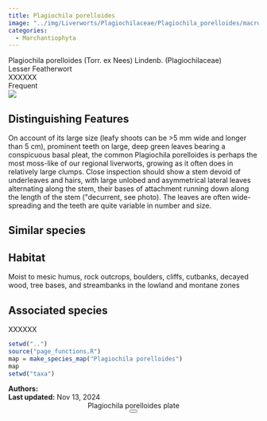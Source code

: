 ```yaml
---
title: Plagiochila porelloides
image: "../img/Liverworts/Plagiochilaceae/Plagiochila_porelloides/macro_pics/Plagiochila_porelloides_JR_01.jpg"
categories:
  - Marchantiophyta
---
```


<div class="info-panel">
 <div class="info-top">
  <div class="taxon-scientific"><span class="taxon-name">Plagiochila porelloides</span> <span class="taxon-authority">(Torr. ex Nees) Lindenb.</span> <span class="taxon-family">(Plagiochilaceae)</span></div>
  <div class="taxon-common">Lesser Featherwort</div>
 </div>
 <div class="info-bottom">
  <div class="taxon-qnd">XXXXXX</div>
  <div class="taxon-abundance">Frequent</div>
 </div>
</div>
<div class="imerss-content-frame">
 <div class="imerss-image-header">
  <div class="imerss-image-holder imerss-column-left" data-toggle="tooltip" style="background-image: url(../img/Liverworts/Plagiochilaceae/Plagiochila_porelloides/macro_pics/Plagiochila_porelloides_JR_01.jpg)" title="John Reynolds">
  </div>

  <div class="imerss-image-holder imerss-column-right" data-toggle="tooltip" style="background-image: url(../img/Liverworts/Plagiochilaceae/Plagiochila_porelloides/macro_pics/Plagiochila_porelloides_BJ_01.jpeg)" title="Braden Judson">
  </div>
 
 </div>
 <div class="imerss-content-lower">
  <div class="imerss-column-left">
  <div class="tab-microscope" data-micromodal-trigger="modal-plate">
  <img src="../img/bryo guide microscope.png"/>
  </div>

<h2>Distinguishing Features</h2>

On account of its large size (leafy shoots can be &gt;5 mm wide and longer than 5 cm), prominent teeth on large, deep green leaves bearing a conspicuous basal pleat, the common Plagiochila porelloides is perhaps the most moss-like of our regional liverworts, growing as it often does in relatively large clumps. Close inspection should show a stem devoid of underleaves and hairs, with large unlobed and asymmetrical lateral leaves alternating along the stem, their bases of attachment running down along the length of the stem (&quot;decurrent, see photo). The leaves are often wide-spreading and the teeth are quite variable in number and size. 

<h2>Similar species</h2>



<h2>Habitat</h2>

Moist to mesic humus, rock outcrops, boulders, cliffs, cutbanks, decayed wood, tree bases, and streambanks in the lowland and montane zones

<h2>Associated species</h2>

XXXXXX
</div>

<div class="imerss-column-right">

<div class="imerss-image-holder imerss-column-right" data-toggle="tooltip" style="background-image: url(../img/Liverworts/Plagiochilaceae/Plagiochila_porelloides/plates/Plagiochila_porelloides_RM_01_plate.jpeg)" title="Randal Mindell">
</div>

<div class="imerss-map-holder">
```r
setwd("..")
source("page_functions.R")
map = make_species_map("Plagiochila porelloides")
map
setwd("taxa")
```
</div>

</div>

</div>
</div>

<div class="taxon-footer">
 <div class="taxon-authors"><b>Authors:</b> <span></span></div>
 <div class="taxon-update"><b>Last updated:</b> <span>Nov 13, 2024</span></div>
</div>

<div class="modal micromodal-slide" id="modal-plate" aria-hidden="true">
 <div class="modal__overlay" tabindex="-1" data-micromodal-close>
  <div class="modal__container" role="dialog" aria-modal="true" aria-labelledby="modal-plate-title" >
   <header class="modal__header">
   <div class="modal__title" id="modal-plate-title">
  Plagiochila porelloides plate
   </div>
   <button class="modal__close" aria-label="Close" data-micromodal-close></button>
   </header>
  <div class="modal__content" id="modal-plate-content">
   <div class="imerss-image-holder" data-toggle="tooltip" style="background-image: url(../img/XXXXX)" title="XXXXX">
  </div>
  </div>
  </div>
 </div>
</div>

<script src="../js/micromodal.min.js"></script>
<link href="../css/style-taxon.css" rel="stylesheet">
<link href="../css/micromodal.css" rel="stylesheet">

<script>
MicroModal.init();
</script>

